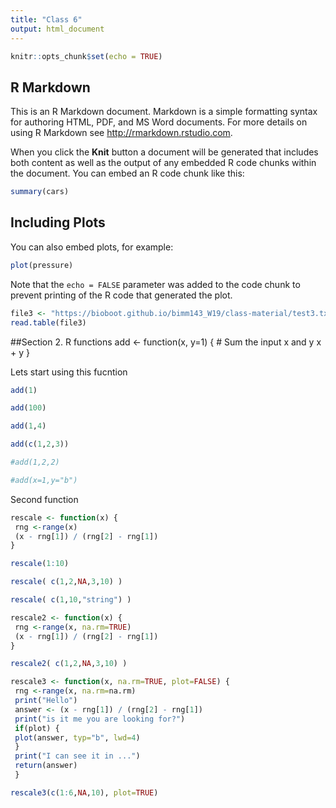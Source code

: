 ```yaml
---
title: "Class 6"
output: html_document
---
```


```r
knitr::opts_chunk$set(echo = TRUE)
```

## R Markdown

This is an R Markdown document. Markdown is a simple formatting syntax for authoring HTML, PDF, and MS Word documents. For more details on using R Markdown see <http://rmarkdown.rstudio.com>.

When you click the **Knit** button a document will be generated that includes both content as well as the output of any embedded R code chunks within the document. You can embed an R code chunk like this:

```r
summary(cars)
```

## Including Plots

You can also embed plots, for example:

```r
plot(pressure)
```

Note that the `echo = FALSE` parameter was added to the code chunk to prevent printing of the R code that generated the plot.

```r
file3 <- "https://bioboot.github.io/bimm143_W19/class-material/test3.txt"
read.table(file3)
```


##Section 2. R functions
add <- function(x, y=1) {
 # Sum the input x and y
 x + y
}

Lets start using this fucntion
```r
add(1)
```
```r
add(100)
```
```r
add(1,4)
```
```r
add(c(1,2,3))
```
```r
#add(1,2,2)
```
```r
#add(x=1,y="b")
```

Second function

```r
rescale <- function(x) {
 rng <-range(x)
 (x - rng[1]) / (rng[2] - rng[1])
}
```
```r
rescale(1:10)
```
```r
rescale( c(1,2,NA,3,10) )
```
```r
rescale( c(1,10,"string") )
```
```r
rescale2 <- function(x) {
 rng <-range(x, na.rm=TRUE)
 (x - rng[1]) / (rng[2] - rng[1])
}
```
```r
rescale2( c(1,2,NA,3,10) )
```
```r
rescale3 <- function(x, na.rm=TRUE, plot=FALSE) {
 rng <-range(x, na.rm=na.rm)
 print("Hello")
 answer <- (x - rng[1]) / (rng[2] - rng[1])
 print("is it me you are looking for?")
 if(plot) {
 plot(answer, typ="b", lwd=4)
 }
 print("I can see it in ...")
 return(answer)
 }
```
```r
rescale3(c(1:6,NA,10), plot=TRUE)
```






